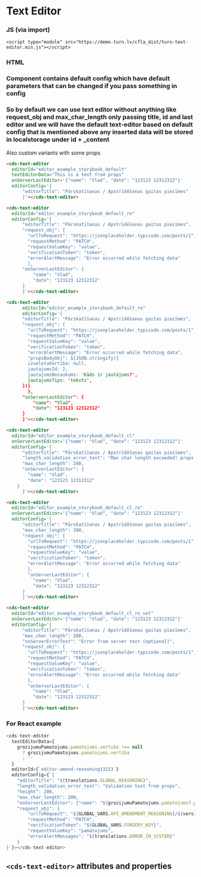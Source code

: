 
# Text Editor

### JS (via import)

```imoprt
<script type="module" src="https://demo.turn.lv/cfla_dist/turn-text-editor.min.js"></script>
```

### HTML

### Component contains default config which have default parameters that can be changed if you pass something in config

### So by default we can use text editor without anything like request_obj and max_char_length only passing title, id and last editor and we will have the default text-editor based on default config that is mentioned above any inserted data will be stored in localstorage under id + \_content

Also custom variants with some props

```html
<cds-text-editor
  editorId="editor_example_storybook_default"
  textEditorData="This is a text from props"
  onServerLastEditor='{"name": "Vlad", "date": "123123 12312312"}'
  editorConfig='{
      "editorTitle": "Pārskatīšanas / Apstrīdēšanas gaitas piezīmes"
      }'></cds-text-editor>

<cds-text-editor
  editorId="editor_example_storybook_default_ro"
  editorConfig='{
      "editorTitle": "Pārskatīšanas / Apstrīdēšanas gaitas piezīmes",
      "request_obj": {
        "urlToRequest": "https://jsonplaceholder.typicode.com/posts/1",
        "requestMethod": "PATCH",
        "requestValueKey": "value",
        "verificationToken": "token",
        "errorAlertMessage": "Error occurred while fetching data"
        },
      "onServerLastEditor": {
          "name": "Vlad",
          "date": "123123 12312312"
      }
      }'></cds-text-editor>

<cds-text-editor
      editorId="editor_example_storybook_default_ro"
      editorConfig='{
      "editorTitle": "Pārskatīšanas / Apstrīdēšanas gaitas piezīmes",
      "request_obj": {
        "urlToRequest": "https://jsonplaceholder.typicode.com/posts/1",
        "requestMethod": "PATCH",
        "requestValueKey": "value",
        "verificationToken": "token",
        "errorAlertMessage": "Error occurred while fetching data",
        "propsBodyObj": ${JSON.stringify({
        izveletaVertiba: null,
        jautajumsId: 2,
        jautajumsNosaukums: 'Kāds ir jautājums?',
        jautajumsTips: 'teksts',
      })}
        },
      "onServerLastEditor": {
          "name": "Vlad",
          "date": "123123 12312312"
      }
      }'></cds-text-editor>

<cds-text-editor
  editorId="editor_example_storybook_default_cl"
  onServerLastEditor='{"name": "Vlad", "date": "123123 12312312"}'
  editorConfig='{
      "editorTitle": "Pārskatīšanas / Apstrīdēšanas gaitas piezīmes",
      "length_validation_error_text": "Max char length exceeded! props text",
      "max_char_length": 200,
      "onServerLastEditor": {
        "name": "Vlad",
        "date": "123123 12312312"
    }
      }'></cds-text-editor>

<cds-text-editor
  editorId="editor_example_storybook_default_cl_ro"
  onServerLastEditor='{"name": "Vlad", "date": "123123 12312312"}'
  editorConfig='{
      "editorTitle": "Pārskatīšanas / Apstrīdēšanas gaitas piezīmes",
      "max_char_length": 200,
      "request_obj": {
        "urlToRequest": "https://jsonplaceholder.typicode.com/posts/1",
        "requestMethod": "PATCH",
        "requestValueKey": "value",
        "verificationToken": "token",
        "errorAlertMessage": "Error occurred while fetching data"
        },
        "onServerLastEditor": {
          "name": "Vlad",
          "date": "123123 12312312"
      }
      }'></cds-text-editor>

<cds-text-editor
  editorId="editor_example_storybook_default_cl_ro_set"
  onServerLastEditor='{"name": "Vlad", "date": "123123 12312312"}'
  editorConfig='{
      "editorTitle": "Pārskatīšanas / Apstrīdēšanas gaitas piezīmes",
      "max_char_length": 200,
      "onServerErrorText": "Error from server text (optional)",
      "request_obj": {
        "urlToRequest": "https://jsonplaceholder.typicode.com/posts/1",
        "requestMethod": "PATCH",
        "requestValueKey": "value",
        "verificationToken": "token",
        "errorAlertMessage": "Error occurred while fetching data"
        },
        "onServerLastEditor": {
          "name": "Vlad",
          "date": "123123 12312312"
      }
      }'></cds-text-editor>
```

### For React example

```js
<cds-text-editor
  textEditorData={
    grozijumuPamatojums.pamatojums.vertiba !== null
      ? grozijumuPamatojums.pamatojums.vertiba
      : ''
  }
  editorId={`editor-amend-reasoning13213`}
  editorConfig={`{
    "editorTitle": "${translations.GLOBAL_REASONING}",
    "length_validation_error_text": "Validation text from props",
    "height": 200,
    "max_char_length": 200,
    "onServerLastEditor": {"name": "${grozijumuPamatojums.pamatojums?.pedejaisLabotajs?.vardsUzvards}", "date": "${grozijumuPamatojums.pamatojums?.pedejaisLabotajs?.pedejaisDarbibuDatums}"},
    "request_obj": {
        "urlToRequest": "${GLOBAL_VARS.API_AMENDMENT_REASONING}/${versionId}",
        "requestMethod": "PATCH",
        "verificationToken": "${GLOBAL_VARS.FORGERY_KEY}",
        "requestValueKey": "pamatojums",
        "errorAlertMessages": "${translations.ERROR_IN_SYSTEM}"
    }
}`}></cds-text-editor>
```

## `<cds-text-editor>` attributes and properties

<Props of="cds-text-editor" />
